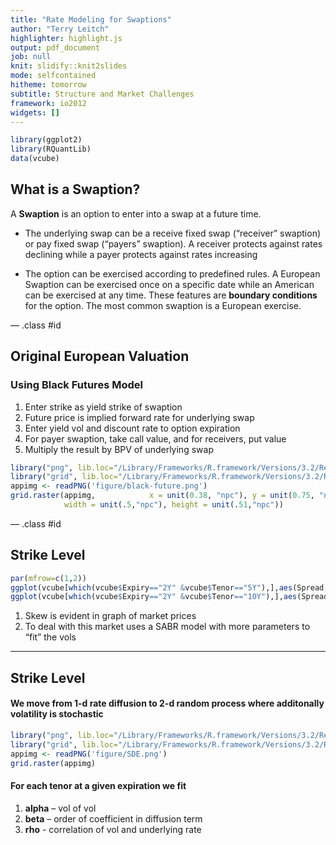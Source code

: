 ```yaml
---
title: "Rate Modeling for Swaptions"
author: "Terry Leitch"
highlighter: highlight.js
output: pdf_document
job: null
knit: slidify::knit2slides
mode: selfcontained
hitheme: tomorrow
subtitle: Structure and Market Challenges
framework: io2012
widgets: []
---
```

<!-- Limit image width and height -->
<style type='text/css'>
img {
    max-height: 560px;
    max-width: 964px;
}
</style>

<!-- Center image on slide -->
<script src="http://ajax.aspnetcdn.com/ajax/jQuery/jquery-1.7.min.js"></script>
<script type='text/javascript'>
$(function() {
    $("p:has(img)").addClass('centered');
});
</script>


```r
library(ggplot2)
library(RQuantLib)
data(vcube)
```


## What is a Swaption?


A **Swaption** is an option to enter into a swap at a future time. 


+ The underlying swap can be a receive fixed swap ("receiver" swaption) or pay fixed swap ("payers" swaption). A receiver protects against rates declining while a payer protects against rates increasing


+ The option can be exercised according to predefined rules. A European Swaption can be exercised once on a specific date while an American can be exercised at any time. These features are **boundary conditions** for the option. The most common swaption is a European exercise. 

--- .class #id 

## Original European Valuation

### Using Black Futures Model
1. Enter strike as yield strike of swaption
2. Future price is implied forward rate for underlying swap
3. Enter yield vol and discount rate to option expiration
4. For payer swaption, take call value, and for receivers, put value
5. Multiply the result by BPV of underlying swap

```r
library("png", lib.loc="/Library/Frameworks/R.framework/Versions/3.2/Resources/library")
library("grid", lib.loc="/Library/Frameworks/R.framework/Versions/3.2/Resources/library")
appimg <- readPNG('figure/black-future.png')
grid.raster(appimg,            x = unit(0.38, "npc"), y = unit(0.75, "npc"),
            width = unit(.5,"npc"), height = unit(.51,"npc"))
```

--- .class #id 




## Strike Level
```r
par(mfrow=c(1,2))
ggplot(vcube[which(vcube$Expiry=="2Y" &vcube$Tenor=="5Y"),],aes(Spread,LogNormalVol))+geom_line()+ggtitle("Vol by Spread to ATM, 2Yx5Y swaption")
ggplot(vcube[which(vcube$Expiry=="2Y" &vcube$Tenor=="10Y"),],aes(Spread,LogNormalVol))+geom_line()+ggtitle("Vol by Spread to ATM, 2Yx10Y swaption")
```

1. Skew is evident in graph of market prices
2. To deal with this market uses a SABR model with more parameters to "fit" the vols

---
## Strike Level
#### We move from 1-d rate diffusion to 2-d random process where additonally volatility is stochastic

```r
library("png", lib.loc="/Library/Frameworks/R.framework/Versions/3.2/Resources/library")
library("grid", lib.loc="/Library/Frameworks/R.framework/Versions/3.2/Resources/library")
appimg <- readPNG('figure/SDE.png')
grid.raster(appimg)
```

#### For each tenor at a given expiration we fit 
1. **alpha**    – vol of vol
2. **beta**     – order of coefficient in diffusion term 
3. **rho**      - correlation of vol and underlying rate

